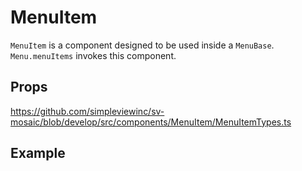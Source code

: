 
<Meta title="Components/MenuItem/Readme"/>

# MenuItem

`MenuItem` is a component designed to be used inside a `MenuBase`. `Menu.menuItems` invokes this component.

## Props

https://github.com/simpleviewinc/sv-mosaic/blob/develop/src/components/MenuItem/MenuItemTypes.ts

## Example

<Preview withSource="none">
	<stories.Playground/>
</Preview>

<!-- ## With Icon

<Preview withSource="none">
	<stories.withIcon/>
</Preview> -->